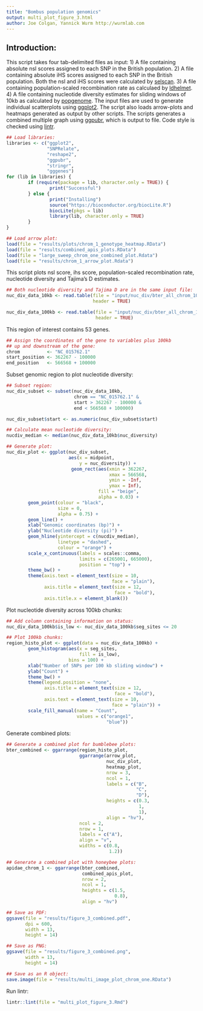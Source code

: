```yaml
---
title: "Bombus population genomics"
output: multi_plot_figure_3.html
author: Joe Colgan, Yannick Wurm http://wurmlab.com
---
```


## Introduction:
This script takes four tab-delimited files as input:
1) A file containing absolute nsl scores assigned to each SNP in the British population.
2) A file containing absolute iHS scores assigned to each SNP in the British population. Both the nsl and iHS scores were calculated by [selscan](https://github.com/szpiech/selscan).
3) A file containing population-scaled recombination rate as calculaed by [ldhelmet](https://sourceforge.net/projects/ldhelmet/).
4) A file containing nucleotide diversity estimates for sliding windows of 10kb as calculated by [popgenome](https://cran.r-project.org/web/packages/PopGenome/index.html).
The input files are used to generate individual scatterplots using [ggplot2](https://ggplot2.tidyverse.org/).
The script also loads arrow-plots and heatmaps generated as output by other scripts.
The scripts generates a combined multiple graph using [ggpubr](https://rpkgs.datanovia.com/ggpubr/index.html), which is output to file.
Code style is checked using [lintr](https://cran.r-project.org/web/packages/lintr/index.html).

```r
## Load libraries:
libraries <- c("ggplot2",
               "SNPRelate",
               "reshape2",
               "ggpubr",
               "stringr",
               "gggenes")
for (lib in libraries) {
        if (require(package = lib, character.only = TRUE)) {
                print("Successful")
        } else {
                print("Installing")
                source("https://bioconductor.org/biocLite.R")
                biocLite(pkgs = lib)
                library(lib, character.only = TRUE)
        }
}

## Load arrow plot:
load(file = "results/plots/chrom_1_genotype_heatmap.RData")
load(file = "results/combined_apis_plots.RData")
load(file = "large_sweep_chrom_one_combined_plot.Rdata")
load(file = "results/chrom_1_arrow_plot.Rdata")
```

This script plots nsl score, ihs score, population-scaled recombination rate, nucleotide diversity and Tajima's D estimates.

```r
## Both nucleotide diversity and Tajima D are in the same input file:
nuc_div_data_10kb <- read.table(file = "input/nuc_div/bter_all_chrom_10kb.txt",
                                header = TRUE)

nuc_div_data_100kb <- read.table(file = "input/nuc_div/bter_all_chrom_100kb.txt",
                                 header = TRUE)
```

This region of interest contains 53 genes.

```r
## Assign the coordinates of the gene to variables plus 100kb
## up and downstream of the gene:
chrom          <- "NC_015762.1"
start_position <- 362267 - 100000
end_position   <- 566568 + 100000
```

Subset genomic region to plot nucleotide diversity:

```r
## Subset region:
nuc_div_subset <- subset(nuc_div_data_10kb,
                         chrom == "NC_015762.1" &
                         start > 362267 - 100000 &
                         end < 566568 + 100000)

nuc_div_subset$start <- as.numeric(nuc_div_subset$start)

## Calculate mean nucleotide diversity:
nucdiv_median <- median(nuc_div_data_10kb$nuc_diversity)

## Generate plot:
nuc_div_plot <- ggplot(nuc_div_subset,
                       aes(x = midpoint,
                           y = nuc_diversity)) +
                        geom_rect(aes(xmin = 362267,
                                      xmax = 566568,
                                      ymin = -Inf,
                                      ymax = Inf),
                                  fill = "beige",
                                  alpha = 0.03) +
        geom_point(colour = "black",
                   size = 0,
                   alpha = 0.75) +
        geom_line() +
        xlab("Genomic coordinates (bp)") +
        ylab("Nucleotide diversity (pi)") +
        geom_hline(yintercept = c(nucdiv_median),
                   linetype = "dashed",
                   colour = "orange") +
        scale_x_continuous(labels = scales::comma,
                           limits = c(265001, 665000),
                           position = "top") +
        theme_bw() +
        theme(axis.text = element_text(size = 10,
                                       face = "plain"),
              axis.title = element_text(size = 12,
                                        face = "bold"),
              axis.title.x = element_blank())
```

Plot nucleotide diversity across 100kb chunks:

```r
## Add column containing information on status:
nuc_div_data_100kb$is_low <- nuc_div_data_100kb$seg_sites <= 20

## Plot 100kb chunks:
region_histo_plot <- ggplot(data = nuc_div_data_100kb) +
        geom_histogram(aes(x = seg_sites,
                           fill = is_low),
                       bins = 100) +
        xlab("Number of SNPs per 100 kb sliding window") +
        ylab("Count") +
        theme_bw() +
        theme(legend.position = "none",
              axis.title = element_text(size = 12,
                                        face = "bold"),
              axis.text = element_text(size = 10,
                                       face = "plain")) +
        scale_fill_manual(name = "Count",
                          values = c("orange1",
                                     "blue"))
```

Generate combined plots:

```r
## Generate a combined plot for bumblebee plots:
bter_combined <- ggarrange(region_histo_plot,
                           ggarrange(arrow_plot,
                                     nuc_div_plot,
                                     heatmap_plot,
                                     nrow = 3,
                                     ncol = 1,
                                     labels = c("B",
                                                "C",
                                                "D"),
                                     heights = c(0.3,
                                                 1,
                                                 1),
                                     align = "hv"),
                           ncol = 2,
                           nrow = 1,
                           labels = c("A"),
                           align = "v",
                           widths = c(0.8,
                                      1.2))

## Generate a combined plot with honeybee plots:
apidae_chrom_1 <- ggarrange(bter_combined,
                            combined_apis_plot,
                            nrow = 2,
                            ncol = 1,
                            heights = c(1.5,
                                        0.8),
                            align = "hv")

## Save as PDF:
ggsave(file = "results/figure_3_combined.pdf",
       dpi = 600,
       width = 13,
       height = 14)

## Save as PNG:
ggsave(file = "results/figure_3_combined.png",
       width = 13,
       height = 14)

## Save as an R object:
save.image(file = "results/multi_image_plot_chrom_one.RData")
```

Run lintr:

```r
lintr::lint(file = "multi_plot_figure_3.Rmd")
```
